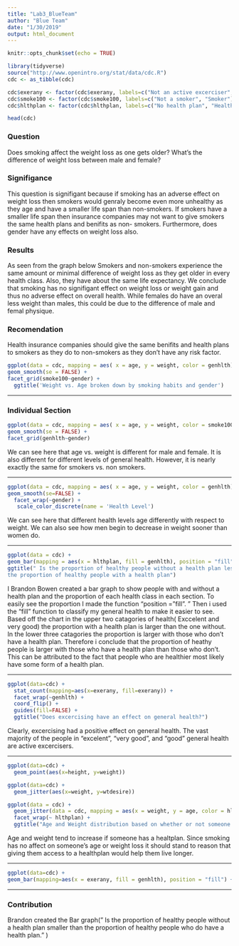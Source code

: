 ---
title: "Lab3_BlueTeam"
author: "Blue Team"
date: "1/30/2019"
output: html_document
---

```{r setup, include=FALSE}
knitr::opts_chunk$set(echo = TRUE)
```



```{r, include=F}
library(tidyverse)
source("http://www.openintro.org/stat/data/cdc.R")
cdc <- as_tibble(cdc)
```

```{r, include=F}
cdc$exerany <- factor(cdc$exerany, labels=c("Not an active excerciser", "Active excerciser"))
cdc$smoke100 <- factor(cdc$smoke100, labels=c("Not a smoker", "Smoker"))
cdc$hlthplan <- factor(cdc$hlthplan, labels=c("No health plan", "Health plan"))
```


```{r, include=F}
head(cdc)
```
### Question

Does smoking affect the weight loss as one gets older? What’s the difference of weight loss between male and female?

### Signifigance
This question is signifigant because if smoking has an adverse effect on weight loss then smokers would genraly become even more unhealthy as they age and have a smaller life span than non-smokers. If smokers have a smaller life span then insurance companies may not want to give smokers the same health plans and benifits as non- smokers. Furthermore, does gender have any effects on weight loss also.

### Results

 As seen from the graph below Smokers and non-smokers experience the same amount or minimal difference of weight loss as they get older in every health class. Also, they have about the same life expectancy. We conclude that smoking has no signifigant effect on weight loss or weight gain and thus no adverse effect on overall health. While females do have an overal less weight than males, this could be due to the difference of male and femal physique.

### Recomendation

Health insurance companies should give the same benifits and health plans to smokers as they do to non-smokers as they don't have any risk factor.




```{r, warning=FALSE, message=F}
ggplot(data = cdc, mapping = aes( x = age, y = weight, color = genhlth)) +
geom_smooth(se = FALSE) +
facet_grid(smoke100~gender) +
  ggtitle('Weight vs. Age broken down by smoking habits and gender')
```

***

### Individual Section

```{r, warning=F, message=F}
ggplot(data = cdc, mapping = aes( x = age, y = weight, color = smoke100)) +
geom_smooth(se = FALSE) +
facet_grid(genhlth~gender)
```

We can see here that age vs. weight is different for male and female. It is also different for different levels of general health. However, it is nearly exactly the same for smokers vs. non smokers.

***


```{r, warning=F, message=F}
ggplot(data = cdc, mapping = aes( x = age, y = weight, color = genhlth)) +
geom_smooth(se=FALSE) +
  facet_wrap(~gender) + 
   scale_color_discrete(name = 'Health Level')
```

We can see here that different health levels age differently with respect to weight. We can also see how men begin to decrease in weight sooner than women do.

***

```{r}
ggplot(data = cdc) +
geom_bar(mapping = aes(x = hlthplan, fill = genhlth), position = "fill") +
ggtitle(" Is the proportion of healthy people without a health plan less than 
the proportion of healthy people with a health plan")
```

I Brandon Bowen created a bar graph to show people with and without a health plan and the proportion of each health class in each section. To easily see the proportion I made the function "position = "fill". "  Then i used the "fill" function to classify my general health to make it easier to see. Based off the chart in the upper two catagories of health( Exccelent and very good) the proportion with a health plan is larger than the one without. In the lower three catagories the proportion is larger with those who don't have a health plan. Therefore i conclude that the proportion of heathy people is larger with those who have a health plan than those who don't. This can be attributed to the fact that people who are healthier most likely have some form of a health plan.

***

```{r}
ggplot(data=cdc) +
  stat_count(mapping=aes(x=exerany, fill=exerany)) +
  facet_wrap(~genhlth) +
  coord_flip() +
  guides(fill=FALSE) +
  ggtitle("Does excercising have an effect on general health?")
```

Clearly, excercising had a positive effect on general health. The vast majority of the people in "excelent", "very good", and "good" general health are active excercisers.

***

```{r}
ggplot(data=cdc) +
  geom_point(aes(x=height, y=weight))
```

```{r}
ggplot(data=cdc) +
  geom_jitter(aes(x=weight, y=wtdesire))
```

```{r}
ggplot(data = cdc) + 
  geom_jitter(data = cdc, mapping = aes(x = weight, y = age, color = hlthplan)) +
  facet_wrap(~ hlthplan) +
  ggtitle("Age and Weight distribution based on whether or not someone has a healthplan")
```
Age and weight tend to increase if someone has a healtplan. Since smoking has no affect on someone's age or weight loss it should stand to reason that giving them access to a healthplan would help them live longer. 

***

```{r}
ggplot(data=cdc) + 
geom_bar(mapping=aes(x = exerany, fill = genhlth), position = "fill") + labs(title = "Bar Chart of General Health of people who do and don't excersize")
```



***
### Contribution

Brandon created the Bar graph(" Is the proportion of healthy people without a health plan smaller than the proportion of healthy people who do have a health plan." )



